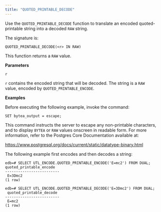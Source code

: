 ```yaml
---
title: "QUOTED_PRINTABLE_DECODE"
---
```


Use the `QUOTED_PRINTABLE_DECODE` function to translate an encoded quoted-printable string into a decoded `RAW` string.

The signature is:

```text
QUOTED_PRINTABLE_DECODE(<r> IN RAW)
```

This function returns a `RAW` value.

**Parameters**

`r`

 `r` contains the encoded string that will be decoded. The string is a `RAW` value, encoded by `QUOTED_PRINTABLE_ENCODE`.

**Examples**

Before executing the following example, invoke the command:

```
SET bytea_output = escape;
```

This command instructs the server to escape any non-printable characters, and to display `BYTEA` or `RAW` values onscreen in readable form. For more information, refer to the Postgres Core Documentation available at:

<https://www.postgresql.org/docs/current/static/datatype-binary.html>

The following example first encodes and then decodes a string:

```text
edb=# SELECT UTL_ENCODE.QUOTED_PRINTABLE_ENCODE('E=mc2') FROM DUAL;
quoted_printable_encode
-------------------------
 E=3Dmc2
(1 row)

edb=# SELECT UTL_ENCODE.QUOTED_PRINTABLE_DECODE('E=3Dmc2') FROM DUAL;
 quoted_printable_decode
-------------------------
 E=mc2
(1 row)
```
